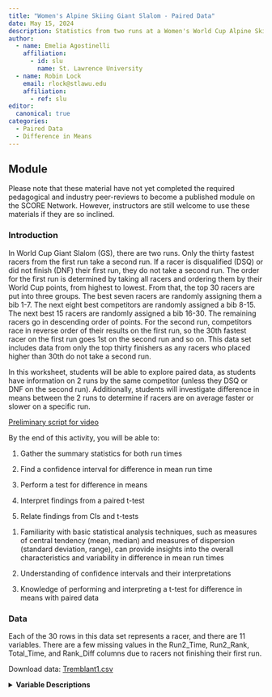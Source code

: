 ```yaml
---
title: "Women's Alpine Skiing Giant Slalom - Paired Data"
date: May 15, 2024
description: Statistics from two runs at a Women's World Cup Alpine Skiing Giant Slalom Race at Mont-Tremblant
author:
  - name: Emelia Agostinelli
    affiliation:
      - id: slu
        name: St. Lawrence University
  - name: Robin Lock
    email: rlock@stlawu.edu
    affiliation:
      - ref: slu
editor: 
  canonical: true
categories:
  - Paired Data
  - Difference in Means
---
```


## Module

Please note that these material have not yet completed the required pedagogical and industry peer-reviews to become a published module on the SCORE Network. However, instructors are still welcome to use these materials if they are so inclined.

### Introduction

In World Cup Giant Slalom (GS), there are two runs. Only the thirty fastest racers from the first run take a second run. If a racer is disqualified (DSQ) or did not finish (DNF) their first run, they do not take a second run. The order for the first run is determined by taking all racers and ordering them by their World Cup points, from highest to lowest. From that, the top 30 racers are put into three groups. The best seven racers are randomly assigning them a bib 1-7. The next eight best competitors are randomly assigned a bib 8-15. The next best 15 racers are randomly assigned a bib 16-30. The remaining racers go in descending order of points. For the second run, competitors race in reverse order of their results on the first run, so the 30th fastest racer on the first run goes 1st on the second run and so on. This data set includes data from only the top thirty finishers as any racers who placed higher than 30th do not take a second run.

In this worksheet, students will be able to explore paired data, as students have information on 2 runs by the same competitor (unless they DSQ or DNF on the second run). Additionally, students will investigate difference in means between the 2 runs to determine if racers are on average faster or slower on a specific run.

[Preliminary script for video](Tremblant_Paired_Script.docx)

::: {.callout-note collapse="true" title="Learning Objectives" appearance="minimal"}
By the end of this activity, you will be able to:

1.  Gather the summary statistics for both run times

2.  Find a confidence interval for difference in mean run time

3.  Perform a test for difference in means

4.  Interpret findings from a paired t-test

5.  Relate findings from CIs and t-tests
:::

::: {.callout-note collapse="true" title="Methods" appearance="minimal"}
1.  Familiarity with basic statistical analysis techniques, such as measures of central tendency (mean, median) and measures of dispersion (standard deviation, range), can provide insights into the overall characteristics and variability in difference in mean run times

2.  Understanding of confidence intervals and their interpretations

3.  Knowledge of performing and interpreting a t-test for difference in means with paired data
:::

### Data

Each of the 30 rows in this data set represents a racer, and there are 11 variables. There are a few missing values in the Run2_Time, Run2_Rank, Total_Time, and Rank_Diff columns due to racers not finishing their first run.

Download data: [Tremblant1.csv](Tremblant1.csv)

<details>

<summary><b>Variable Descriptions</b></summary>



| Variable   | Description                                  |
|------------|----------------------------------------------|
| Name       | Name of the racer                            |
| Nat        | Country the racer represents                 |
| Run1_Order | Start order for the first run                |
| Run1_Time  | Time for run 1 in seconds                    |
| Run1_Rank  | Rankings of run 1                            |
| Run2_Order | Start order for the second run               |
| Run2_Time  | Time for run 2 in seconds                    |
| Run2_Rank  | Rankings of run 2                            |
| Total_Time | Combined time of runs 1 and 2                |
| Final_Rank | Final results                                |
| Rank_Diff  | Difference between run 1 rank and final rank |


### Data Source

The data was scraped from the following link: [FIS World Cup Women's GS at Tremblant](https://live.fis-ski.com/lv-al5009.htm#/follow "FIS World Cup Women's GS at Tremblant")

### Materials

[Class Worksheet](Tremblant_Worksheet.docx)

[Class Worksheet Key](Tremblant_Worksheet_Key.docx)

### Authors

Fill in later